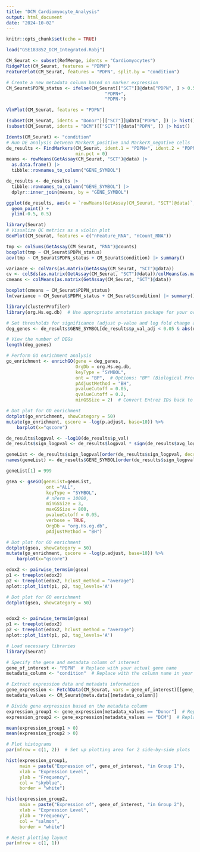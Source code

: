 ```yaml
---
title: "DCM_Cardiomyocyte_Analysis"
output: html_document
date: "2024-10-02"
---
```


```r
knitr::opts_chunk$set(echo = TRUE)
```

```r
load("GSE183852_DCM_Integrated.Robj")
```

```r
CM_Seurat <- subset(RefMerge, idents = "Cardiomyocytes")
RidgePlot(CM_Seurat, features = "PDPN")
FeaturePlot(CM_Seurat, features = "PDPN", split.by = "condition")

# Create a new metadata column based on marker expression
CM_Seurat$PDPN_status <- ifelse(CM_Seurat[["SCT"]]@data["PDPN", ] > 0.5, 
                                     "PDPN+", 
                                     "PDPN-")

VlnPlot(CM_Seurat, features = "PDPN")

(subset(CM_Seurat, idents = "Donor")[["SCT"]]@data["PDPN", ]) |> hist()
(subset(CM_Seurat, idents = "DCM")[["SCT"]]@data["PDPN", ]) |> hist()

Idents(CM_Seurat) <- "condition"
# Run DE analysis between MarkerX_positive and MarkerX_negative cells
de_results <- FindMarkers(CM_Seurat, ident.1 = "PDPN+", ident.2 = "PDPN-", logfc.threshold = 0,
                          min.pct = 0)
means <- rowMeans(GetAssay(CM_Seurat, "SCT")@data) |> 
  as.data.frame() |>
  tibble::rownames_to_column("GENE_SYMBOL")

de_results <- de_results |>
  tibble::rownames_to_column("GENE_SYMBOL") |>
  dplyr::inner_join(means, by = "GENE_SYMBOL")

ggplot(de_results, aes(x = `rowMeans(GetAssay(CM_Seurat, "SCT")@data)`, y = avg_log2FC, colour = ifelse(.data$p_val_adj < 0.05 & abs(.data$avg_log2FC) > 0.25, "yes", "no"))) +
  geom_point() +
  ylim(-0.5, 0.5)

```

```r
library(Seurat)
# Visualize QC metrics as a violin plot
BoxPlot(CM_Seurat, features = c("nFeature_RNA", "nCount_RNA"))

tmp <- colSums(GetAssay(CM_Seurat, "RNA")@counts)
boxplot(tmp ~ CM_Seurat$PDPN_status)
aov(tmp ~ CM_Seurat$PDPN_status + CM_Seurat$condition) |> summary()

variance <- colVars(as.matrix(GetAssay(CM_Seurat, "SCT")@data))
cv <- colSds(as.matrix(GetAssay(CM_Seurat, "SCT")@data))/colMeans(as.matrix(GetAssay(CM_Seurat, "SCT")@data))
cmeans <- colMeans(as.matrix(GetAssay(CM_Seurat, "SCT")@data))

boxplot(cmeans ~ CM_Seurat$PDPN_status)
lm(variance ~ CM_Seurat$PDPN_status + CM_Seurat$condition) |> summary()
```


```r
library(clusterProfiler)
library(org.Hs.eg.db)  # Use appropriate annotation package for your organism

```

```r
# Set thresholds for significance (adjust p-value and log fold change as needed)
deg_genes <- de_results$GENE_SYMBOL[de_results$p_val_adj < 0.05 & abs(de_results$avg_log2FC) > 0.25]

# View the number of DEGs
length(deg_genes)

```

```r
# Perform GO enrichment analysis
go_enrichment <- enrichGO(gene = deg_genes,
                          OrgDb = org.Hs.eg.db,
                          keyType = "SYMBOL",
                          ont = "BP",  # Options: "BP" (Biological Process), "MF" (Molecular Function), "CC" (Cellular Component), or "ALL"
                          pAdjustMethod = "BH",
                          pvalueCutoff = 0.05,
                          qvalueCutoff = 0.2,
                          minGSSize = 2)  # Convert Entrez IDs back to gene symbols

```

```r
# Dot plot for GO enrichment
dotplot(go_enrichment, showCategory = 50)
mutate(go_enrichment, qscore = -log(p.adjust, base=10)) %>% 
    barplot(x="qscore")
```

```r
de_results$logpval <- -log10(de_results$p_val)
de_results$sign_logpval <- de_results$logpval * sign(de_results$avg_log2FC)

geneList <- de_results$sign_logpval[order(de_results$sign_logpval, decreasing = TRUE)]
names(geneList) <- de_results$GENE_SYMBOL[order(de_results$sign_logpval, decreasing = TRUE)]

geneList[1] = 999

gsea <- gseGO(geneList=geneList, 
               ont ="ALL", 
               keyType = "SYMBOL", 
               # nPerm = 10000, 
               minGSSize = 3, 
               maxGSSize = 800, 
               pvalueCutoff = 0.05, 
               verbose = TRUE, 
               OrgDb = "org.Hs.eg.db", 
               pAdjustMethod = "BH")
```

```r
# Dot plot for GO enrichment
dotplot(gsea, showCategory = 50)
mutate(go_enrichment, qscore = -log(p.adjust, base=10)) %>% 
    barplot(x="qscore")

edox2 <- pairwise_termsim(gsea)
p1 <- treeplot(edox2)
p2 <- treeplot(edox2, hclust_method = "average")
aplot::plot_list(p1, p2, tag_levels='A')
```

```r
# Dot plot for GO enrichment
dotplot(gsea, showCategory = 50)


edox2 <- pairwise_termsim(gsea)
p1 <- treeplot(edox2)
p2 <- treeplot(edox2, hclust_method = "average")
aplot::plot_list(p1, p2, tag_levels='A')
```

```r
# Load necessary libraries
library(Seurat)

# Specify the gene and metadata column of interest
gene_of_interest <- "PDPN"  # Replace with your actual gene name
metadata_column <- "condition"  # Replace with the column name in your metadata slot

# Extract expression data and metadata information
gene_expression <- FetchData(CM_Seurat, vars = gene_of_interest)[[gene_of_interest]]
metadata_values <- CM_Seurat@meta.data[[metadata_column]]

# Divide gene expression based on the metadata column
expression_group1 <- gene_expression[metadata_values == "Donor"]  # Replace "Group1" with the first group value
expression_group2 <- gene_expression[metadata_values == "DCM"]  # Replace "Group2" with the second group value

mean(expression_group1 > 0)
mean(expression_group2 > 0)

# Plot histograms
par(mfrow = c(1, 2))  # Set up plotting area for 2 side-by-side plots

hist(expression_group1, 
     main = paste("Expression of", gene_of_interest, "in Group 1"), 
     xlab = "Expression Level", 
     ylab = "Frequency", 
     col = "skyblue", 
     border = "white")

hist(expression_group2, 
     main = paste("Expression of", gene_of_interest, "in Group 2"), 
     xlab = "Expression Level", 
     ylab = "Frequency", 
     col = "salmon", 
     border = "white")

# Reset plotting layout
par(mfrow = c(1, 1))

```







